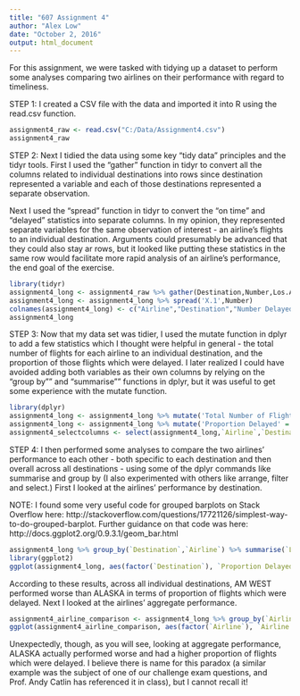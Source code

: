 ---
title: "607 Assignment 4"
author: "Alex Low"
date: "October 2, 2016"
output: html_document
---

For this assignment, we were tasked with tidying up a dataset to perform some analyses comparing two airlines on their performance with regard to timeliness.

STEP 1: I created a CSV file with the data and imported it into R using the read.csv function.

```{r}
assignment4_raw <- read.csv("C:/Data/Assignment4.csv")
assignment4_raw
```

STEP 2: Next I tidied the data using some key "tidy data" principles and the tidyr tools.  First I used the "gather" function in tidyr to convert all the  columns related to individual destinations into rows since destination represented a variable and each of those destinations represented a separate observation.

Next I used the "spread" function in tidyr to convert the "on time" and "delayed" statistics into separate columns.  In my opinion, they represented separate variables for the same observation of interest - an airline's flights to an individual destination. Arguments could presumably be advanced that they could also stay ar rows, but it looked like putting these statistics in the same row would facilitate more rapid analysis of an airline's performance, the end goal of the exercise.

```{r tidy=TRUE}
library(tidyr)
assignment4_long <- assignment4_raw %>% gather(Destination,Number,Los.Angeles:Seattle)
assignment4_long <- assignment4_long %>% spread('X.1',Number)
colnames(assignment4_long) <- c("Airline","Destination","Number Delayed", "Number On Time")
assignment4_long
```

STEP 3: Now that my data set was tidier, I used the mutate function in dplyr to add a few statistics which I thought were helpful in general - the total number of flights for each airline to an individual destination, and the proportion of those flights which were delayed. I later realized I could have avoided adding both variables as their own columns by relying on the "group by"" and "summarise"" functions in dplyr, but it was useful to get some experience with the mutate function.

```{r tidy=TRUE, message=FALSE}
library(dplyr)
assignment4_long <- assignment4_long %>% mutate('Total Number of Flights' = `Number Delayed`+ `Number On Time`)
assignment4_long <- assignment4_long %>% mutate('Proportion Delayed' = round(`Number Delayed` / `Total Number of Flights`, 2))
assignment4_selectcolumns <- select(assignment4_long,`Airline`,`Destination`,`Total Number of Flights`,`Proportion Delayed`)
```

STEP 4: I then performed some analyses to compare the two airlines' performance to each other - both specific to each destination and then overall across all destinations - using some of the dplyr commands like summarise and group by (I also experimented with others like arrange, filter and select.)  First I looked at the airlines' performance by destination.

NOTE: I found some very useful code for grouped barplots on Stack Overflow here: http://stackoverflow.com/questions/17721126/simplest-way-to-do-grouped-barplot. Further guidance on that code was here: http://docs.ggplot2.org/0.9.3.1/geom_bar.html

```{r tidy=TRUE}
assignment4_long %>% group_by(`Destination`,`Airline`) %>% summarise(`Lateness` = round((sum(`Number Delayed`) / sum(`Total Number of Flights`)),3))
library(ggplot2)
ggplot(assignment4_long, aes(factor(`Destination`), `Proportion Delayed`, fill = `Airline`)) +  geom_bar(stat="identity", position = "dodge") + scale_fill_brewer(palette = "Set1")
```

According to these results, across all individual destinations, AM WEST performed worse than ALASKA in terms of  proportion of flights which were delayed. Next I looked at the airlines' aggregate performance.

```{r tidy=TRUE}
assignment4_airline_comparison <- assignment4_long %>% group_by(`Airline`) %>% summarise(`Airline Lateness` = round(sum(`Number Delayed`) / sum(`Total Number of Flights`),3))
ggplot(assignment4_airline_comparison, aes(factor(`Airline`), `Airline Lateness`, fill = `Airline`)) +  geom_bar(stat="identity", position = "dodge") + scale_fill_brewer(palette = "Set1")
```

Unexpectedly, though, as you will see, looking at aggregate performance, ALASKA actually performed worse and had a higher proportion of flights which were delayed. I believe there is name for this paradox (a similar example was the subject of one of our challenge exam questions, and Prof. Andy Catlin has referenced it in class), but I cannot recall it!

